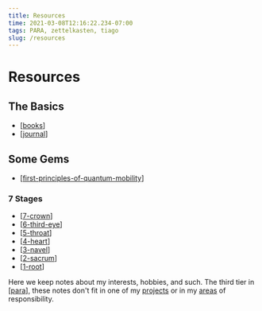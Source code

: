 ```yaml
---
title: Resources
time: 2021-03-08T12:16:22.234-07:00
tags: PARA, zettelkasten, tiago
slug: /resources
---
```


# Resources

## The Basics

- [[books]]
- [[journal]]

## Some Gems

- [[first-principles-of-quantum-mobility]]

### 7 Stages

- [[7-crown]]
- [[6-third-eye]]
- [[5-throat]]
- [[4-heart]]
- [[3-navel]]
- [[2-sacrum]]
- [[1-root]]

Here we keep notes about my interests, hobbies, and such. The third tier in [[para]], these notes don't fit in one of my [projects](/projects) or in my [areas](/areas) of responsibility.

[//begin]: # 'Autogenerated link references for markdown compatibility'
[books]: resources/books 'Books'
[journal]: ../pages/journal 'Journal of Kerrbear'
[first-principles-of-quantum-mobility]: resources/Mobility/first-principles-of-quantum-mobility 'First Principles of Quantum Mobility'
[7-crown]: resources/7-stages/7-crown 'Crown'
[6-third-eye]: resources/7-stages/6-third-eye 'Third Eye'
[5-throat]: resources/7-stages/5-throat 'Throat'
[4-heart]: resources/7-stages/4-heart 'Heart'
[3-navel]: resources/7-stages/3-navel 'Navel'
[2-sacrum]: resources/7-stages/2-sacrum 'Sacrum'
[1-root]: resources/7-stages/1-root 'Root'
[para]: archives/roam/para 'PARA method'
[//end]: # 'Autogenerated link references'
